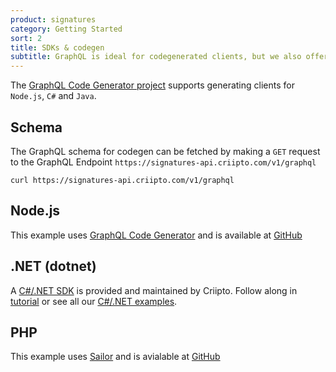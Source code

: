 ```yaml
---
product: signatures
category: Getting Started
sort: 2
title: SDKs & codegen
subtitle: GraphQL is ideal for codegenerated clients, but we also offer SDKs for select platforms.
---
```


The [GraphQL Code Generator project](https://www.graphql-code-generator.com/) supports generating clients for `Node.js`, `C#` and `Java`.

## Schema

The GraphQL schema for codegen can be fetched by making a `GET` request to the GraphQL Endpoint `https://signatures-api.criipto.com/v1/graphql`

```text
curl https://signatures-api.criipto.com/v1/graphql
```

## Node.js

This example uses [GraphQL Code Generator](https://www.graphql-code-generator.com/) and is available at [GitHub](https://github.com/criipto/samples/tree/master/Signing/nodejs)

## .NET (dotnet)

A [C#/.NET SDK](https://github.com/criipto/criipto-signatures-dotnet) is provided and maintained by Criipto.
Follow along in [tutorial](/signatures/integrations/csharp/) or see all our [C#/.NET examples](/signatures/graphql/examples/).

## PHP

This example uses [Sailor](https://github.com/spawnia/sailor) and is avialable at [GitHub](https://github.com/criipto/samples/tree/master/Signing/php)
